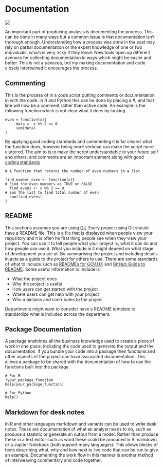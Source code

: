 # Documentation

![](static/commenting.jpg)


An important part of producing analysis is documenting the process. This can be done in many ways but a common issue is that documentation isn't thorough enough.  Understanding how a process was done in the past may rely on partial documentation or the expert knowledge of one or two individuals, which is very risky if they leave. New tools open up different avenues for collecting documentation in ways which might be easier and better. This is not a panacea, but my making documentation and code closely intertwined it encourages the process.

## Commenting
This is the process of in a code script putting comments or documentation in with the code. In R and Python this can be done by placing a #, and that line will now be a comment rather than active code. An example is the following function which is not clear what it does by looking.

```
even = function(x){
     data =  x %% 2 == 0
     sum(data)
}

```
By applying good coding standards and commenting it is far clearer what the function does, however being more verbose can make the script more cluttered. The aim to is to make the script understandable to your future self and others, and comments are an important element along with good [coding standards](Coding_Guidelines)

```
# A function that returns the number of even numbers in a list

find_number_even <- function(x){
# Find the even numbers as TRUE or FALSE
  find_evens <- x %% 2 == 0
# sum the list to find total number of even
  sum(find_evens)
}

```
## README

This sections assumes you are using [Git](GIT). Every project using Git should have a README file. This is a file that is displayed when people view your repository and it is often he first thing people see when they view your project. You can use it to tell people what your project is, what it can do and how people can use it. What you include in it might depend on what stage of development you are at. By summarising the project and including details in acts as a guide to the project for others to use. There are some standards of what to include such as [READMEs for GOV.UK](https://docs.publishing.service.gov.uk/manual/readmes.html) and
[GitHub Guide to README](https://help.github.com/en/articles/about-readmes).
Some useful information to include is

* What the project does
* Why the project is useful
* How users can get started with the project
* Where users can get help with your project
* Who maintains and contributes to the project

Departments might want to consider have a README template to standardize what is included across the department.

## Package Documentation

A package enshrines all the business knowledge used to create a piece of work in one place, including the code used to generate the output and the documentation. If you bundle your code into a package then functions and other aspects of the project can have associated documentation. This allows a package to be shared with the documentation of how to use the functions built into the package.

```
# For R
?your_package_function
help(your_package_function)

# For Python
help()

```

##  Markdown for desk notes

In R and other languages markdown and variants can be used to write desk notes. These are documentation of what an analyst needs to do, such as produce a statistic or generate an output from a model. Rather than produce these in a text editor such as word these could be produced in R markdown or a Jupiter Notebook (both support many languages). This allows blocks of texts describing what, why and how next to live code that can be run to give an example. Documenting the work flow in this manner is another method of interweaving commentary and code together.    

